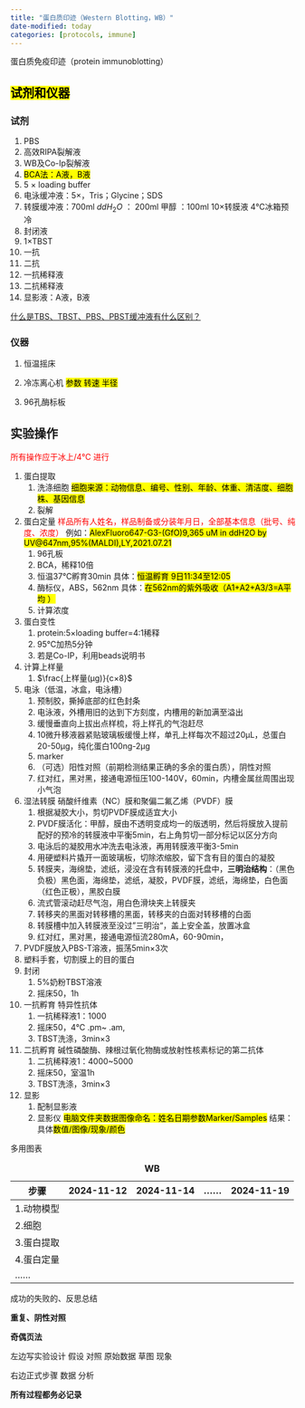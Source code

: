 ```yaml
---
title: "蛋白质印迹（Western Blotting，WB）"
date-modified: today
categories: [protocols, immune]
---
```


蛋白质免疫印迹（protein immunoblotting）

## <mark>试剂和仪器</mark>

### 试剂

1.  PBS
2.  高效RIPA裂解液
3.  WB及Co-Ip裂解液
4.  <mark>BCA法：A液，B液</mark>
5.  5 × loading buffer
6.  电泳缓冲液：5×，Tris；Glycine；SDS
7.  转膜缓冲液：700ml $ddH_2O$ ： 200ml 甲醇 ：100ml 10×转膜液 4℃冰箱预冷
8.  封闭液
9.  1×TBST
10. 一抗
11. 二抗
12. 一抗稀释液
13. 二抗稀释液
14. 显影液：A液，B液

[什么是TBS、TBST、PBS、PBST缓冲液有什么区别？](https://www.gswmed.com/list_3/208)

### 仪器

1.  恒温摇床

2.  冷冻离心机 <mark>参数 转速 半径</mark>

3.  96孔酶标板

## 实验操作

[所有操作应于冰上/4℃ 进行]{style="color:red"}

1.  蛋白提取
    1.  洗涤细胞 <mark>细胞来源：动物信息、编号、性别、年龄、体重、清洁度、细胞株、基因信息</mark>
    2.  裂解
2.  蛋白定量 [样品所有人姓名，样品制备或分装年月日，全部基本信息（批号、纯度、浓度）]{style="color:red"} 例如：<mark>AlexFluoro647-G3-(GfO)9,365 uM in ddH2O by UV\@647nm,95%(MALDI),LY,2021.07.21</mark>
    1.  96孔板
    2.  BCA，稀释10倍
    3.  恒温37℃孵育30min 具体：<mark>恒温孵育 9日11:34至12:05</mark>
    4.  酶标仪，ABS，562nm 具体：<mark>在562nm的紫外吸收（A1+A2+A3/3=A平均 ） </mark>
    5.  计算浓度
3.  蛋白变性
    1.  protein:5×loading buffer=4:1稀释
    2.  95℃加热5分钟
    3.  若是Co-IP，利用beads说明书
4.  计算上样量
    1.  $\frac{上样量(μg)}{c×8}$
5.  电泳（低温，冰盒，电泳槽）
    1.  预制胶，撕掉底部的红色封条
    2.  电泳液，外槽用旧的达到下方刻度，内槽用的新加满至溢出
    3.  缓慢垂直向上拔出点样梳，将上样孔的气泡赶尽
    4.  10微升移液器紧贴玻璃板缓慢上样，单孔上样每次不超过20μL，总蛋白20-50μg，纯化蛋白100ng-2μg
    5.  marker
    6.  （可选）阳性对照（前期检测结果正确的多余的蛋白质），阴性对照
    7.  红对红，黑对黑，接通电源恒压100-140V，60min，内槽金属丝周围出现小气泡
6.  湿法转膜 硝酸纤维素（NC）膜和聚偏二氟乙烯（PVDF）膜
    1.  根据凝胶大小，剪切PVDF膜成适宜大小
    2.  PVDF膜活化：甲醇，膜由不透明变成均一的版透明，然后将膜放入提前配好的预冷的转膜液中平衡5min，右上角剪切一部分标记以区分方向
    3.  电泳后的凝胶用水冲洗去电泳液，再用转膜液平衡3-5min
    4.  用硬塑料片撬开一面玻璃板，切除浓缩胶，留下含有目的蛋白的凝胶
    5.  转膜夹，海绵垫，滤纸，浸没在含有转膜液的托盘中，**三明治结构**：（黑色负极）黑色面，海绵垫，滤纸，凝胶，PVDF膜，滤纸，海绵垫，白色面（红色正极），黑胶白膜
    6.  流式管滚动赶尽气泡，用白色滑块夹上转膜夹
    7.  转移夹的黑面对转移槽的黑面，转移夹的白面对转移槽的白面
    8.  转膜槽中加入转膜液至没过”三明治“，盖上安全盖，放置冰盒
    9.  红对红，黑对黑，接通电源恒流280mA，60-90min，
7.  PVDF膜放入PBS-T溶液，振荡5min×3次
8.  塑料手套，切割膜上的目的蛋白
9.  封闭
    1.  5%奶粉TBST溶液
    2.  摇床50，1h
10. 一抗孵育 特异性抗体
    1.  一抗稀释液1：1000
    2.  摇床50，4℃ .pm\~ .am,
    3.  TBST洗涤，3min×3
11. 二抗孵育 碱性磷酸酶、辣根过氧化物酶或放射性核素标记的第二抗体
    1.  二抗稀释液1：4000\~5000
    2.  摇床50，室温1h
    3.  TBST洗涤，3min×3
12. 显影
    1.  配制显影液
    2.  显影仪 <mark>电脑文件夹数据图像命名：姓名日期参数Marker/Samples</mark> 结果：具体<mark>数值/图像/现象/颜色</mark>

多用图表

| 步骤       | 2024-11-12 | 2024-11-14 | ...... | 2024-11-19 |
|------------|------------|------------|--------|------------|
| 1.动物模型 |            |            |        |            |
| 2.细胞     |            |            |        |            |
| 3.蛋白提取 |            |            |        |            |
| 4.蛋白定量 |            |            |        |            |
| ......     |            |            |        |            |

: **WB**

成功的失败的、反思总结

**重复、阴性对照**

**奇偶页法**

左边写实验设计 假设 对照 原始数据 草图 现象

右边正式步骤 数据 分析

**所有过程都务必记录**
